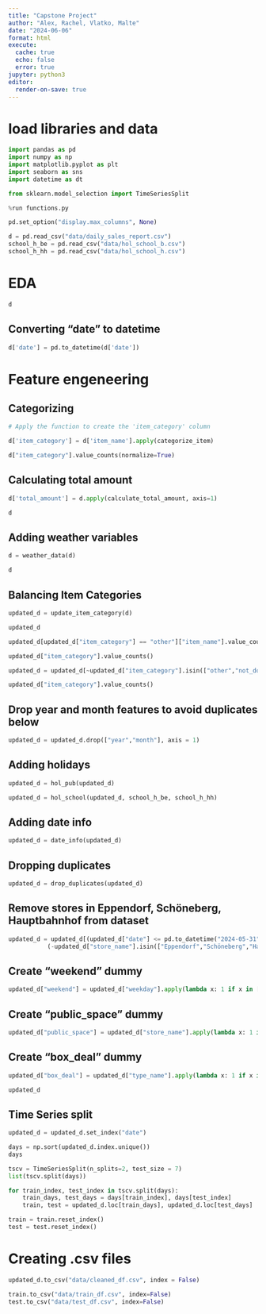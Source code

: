 ```yaml
---
title: "Capstone Project"
author: "Alex, Rachel, Vlatko, Malte"
date: "2024-06-06"
format: html
execute: 
  cache: true
  echo: false
  error: true
jupyter: python3
editor:
  render-on-save: true
---
```


# load libraries and data

```python
import pandas as pd
import numpy as np
import matplotlib.pyplot as plt
import seaborn as sns
import datetime as dt

from sklearn.model_selection import TimeSeriesSplit
```


```python
%run functions.py
```

```python
pd.set_option("display.max_columns", None)
```

```python
d = pd.read_csv("data/daily_sales_report.csv")
school_h_be = pd.read_csv("data/hol_school_b.csv")
school_h_hh = pd.read_csv("data/hol_school_h.csv")
```


# EDA 

```python
d
```



## Converting "date" to datetime 

```python
d['date'] = pd.to_datetime(d['date'])
```



# Feature engeneering 

## Categorizing

```python

# Apply the function to create the 'item_category' column

d['item_category'] = d['item_name'].apply(categorize_item)
```


```python
d["item_category"].value_counts(normalize=True)
```


## Calculating total amount

```python
d['total_amount'] = d.apply(calculate_total_amount, axis=1)
```

```python
d
```


## Adding weather variables

```python
d = weather_data(d)
```

```python
d
```



## Balancing Item Categories


```python

updated_d = update_item_category(d)

```

```python
updated_d
```

```python
updated_d[updated_d["item_category"] == "other"]["item_name"].value_counts()
```


```python
updated_d["item_category"].value_counts()
```


```python
updated_d = updated_d[~updated_d["item_category"].isin(["other","not_donut"])]
```


```python
updated_d["item_category"].value_counts()
```


## Drop year and month features to avoid duplicates below

```python
updated_d = updated_d.drop(["year","month"], axis = 1)
```


## Adding holidays

```python
updated_d = hol_pub(updated_d)
```

```python
updated_d = hol_school(updated_d, school_h_be, school_h_hh)
```


## Adding date info

```python
updated_d = date_info(updated_d)
```


## Dropping duplicates

```python
updated_d = drop_duplicates(updated_d)
```



## Remove stores in Eppendorf, Schöneberg, Hauptbahnhof from dataset 

```python
updated_d = updated_d[(updated_d["date"] <= pd.to_datetime("2024-05-31")) &
           (-updated_d["store_name"].isin(["Eppendorf","Schöneberg","Hauptbahnhof"]))]
```


## Create "weekend" dummy

```python
updated_d["weekend"] = updated_d["weekday"].apply(lambda x: 1 if x in [5,6] else 0)
```


## Create "public_space" dummy

```python
updated_d["public_space"] = updated_d["store_name"].apply(lambda x: 1 if x in ["Potsdamer","Altona","KaDeWe","Hamburg Hauptbahnhof"] else 0)
```



## Create "box_deal" dummy


```python
updated_d["box_deal"] = updated_d["type_name"].apply(lambda x: 1 if x in "box" else 0)
```

```python
updated_d
```



## Time Series split

```python
updated_d = updated_d.set_index("date")
```

```python
days = np.sort(updated_d.index.unique())
days
```

```python
tscv = TimeSeriesSplit(n_splits=2, test_size = 7)
list(tscv.split(days))
```


```python
for train_index, test_index in tscv.split(days):
    train_days, test_days = days[train_index], days[test_index]
    train, test = updated_d.loc[train_days], updated_d.loc[test_days]

```



```python
train = train.reset_index()
test = test.reset_index()
```






# Creating .csv files

```python
updated_d.to_csv("data/cleaned_df.csv", index = False)

train.to_csv("data/train_df.csv", index=False)
test.to_csv("data/test_df.csv", index=False)
```